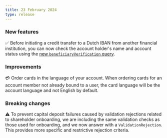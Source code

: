 ```yaml
---
title: 23 February 2024
type: release
---
```


<h3>New features</h3>

✅ Before initiating a credit transfer to a Dutch IBAN from another financial institution, you can now check the account holder's name and account status using the [new `beneficiaryVerification` query](/topics/payments/credit-transfers/sepa/#beneficiary-verification).

<h3>Improvements</h3>

💳 Order cards in the language of your account.
When ordering cards for an account member not already bound to a user, the card language will be the account language and not English by default.

<h3>Breaking changes</h3>

⚠️ To prevent capital deposit failures caused by validation rejections related to shareholder onboarding, we are including the same validation checks as those used for onboarding, and we now answer with a `ValidationRejection`.
This provides more specific and restrictive rejection criteria.

